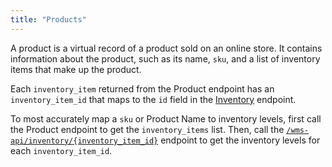 ```yaml
---
title: "Products"
---
```


A product is a virtual record of a product sold on an online store. It contains information about the product, such as its name, `sku`,
and a list of inventory items that make up the product.

Each `inventory_item` returned from the Product endpoint has an `inventory_item_id` that maps to the `id` field in the [Inventory](api-reference/wms-api/inventory/info) endpoint.

To most accurately map a `sku` or Product Name to inventory levels, first call the Product endpoint to get the `inventory_items` list.
Then, call the [`/wms-api/inventory/{inventory_item_id}`](api-reference/wms-api/inventory/get-item) endpoint to get the inventory levels for each `inventory_item_id`.
